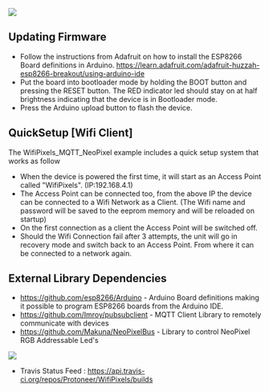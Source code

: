 <img src="http://wiki.protoneer.co.nz/images/c/c6/WifiPixels_Top.JPG"/>

==Updating Firmware== 
* Follow the instructions from Adafruit on how to install the ESP8266 Board definitions in Arduino. https://learn.adafruit.com/adafruit-huzzah-esp8266-breakout/using-arduino-ide
* Put the board into bootloader mode by holding the BOOT button and pressing the RESET button. The RED indicator led should stay on at half brightness indicating that the device is in Bootloader mode.
* Press the Arduino upload button to flash the device. 

==QuickSetup [Wifi Client]==
The WifiPixels_MQTT_NeoPixel example includes a quick setup system that works as follow
* When the device is powered the first time, it will start as an Access Point called "WifiPixels". (IP:192.168.4.1)
* The Access Point can be connected too, from the above IP the device can be connected to a Wifi Network as a Client. (The Wifi name and password will be saved to the eeprom memory and will be reloaded on startup)
* On the first connection as a client the Access Point will be switched off.
* Should the Wifi Connection fail after 3 attempts, the unit will go in recovery mode and switch back to an Access Point. From where it can be connected to a network again.

==External Library Dependencies==
* https://github.com/esp8266/Arduino - Arduino Board definitions making it possible to program ESP8266 boards from the Arduino IDE. 
* https://github.com/Imroy/pubsubclient - MQTT Client Library to remotely communicate with devices
* https://github.com/Makuna/NeoPixelBus - Library to control NeoPixel RGB Addressable Led's

[https://travis-ci.org/Protoneer/WifiPixels <img src="https://travis-ci.org/Protoneer/WifiPixels.svg?branch=master"/>]
* Travis Status Feed : https://api.travis-ci.org/repos/Protoneer/WifiPixels/builds
